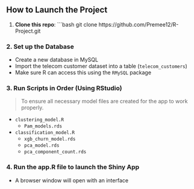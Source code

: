 ## How to Launch the Project

1. **Clone this repo**:
   ```bash
   git clone https://github.com/Premee12/R-Project.git


### 2. Set up the Database
- Create a new database in MySQL  
- Import the telecom customer dataset into a table (`telecom_customers`)  
- Make sure R can access this using the `RMySQL` package

### 3. Run Scripts in Order (Using RStudio)
> To ensure all necessary model files are created for the app to work properly.

- `clustering_model.R`
  - `Pam_models.rds` 
- `classification_model.R` 
  - `xgb_churn_model.rds`
  - `pca_model.rds`
  - `pca_component_count.rds`

### 4. Run the app.R file to launch the Shiny App 
  - A browser window will open with an interface
